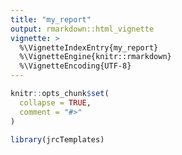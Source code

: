 ```yaml
---
title: "my_report"
output: rmarkdown::html_vignette
vignette: >
  %\VignetteIndexEntry{my_report}
  %\VignetteEngine{knitr::rmarkdown}
  %\VignetteEncoding{UTF-8}
---
```


```r
knitr::opts_chunk$set(
  collapse = TRUE,
  comment = "#>"
)
```

```r
library(jrcTemplates)
```
